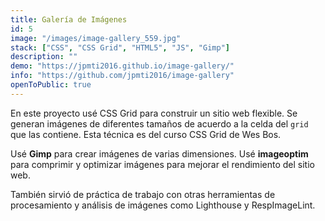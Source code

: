 ```yaml
---
title: Galería de Imágenes
id: 5
image: "/images/image-gallery_559.jpg"
stack: ["CSS", "CSS Grid", "HTML5", "JS", "Gimp"]
description: ""
demo: "https://jpmti2016.github.io/image-gallery/"
info: "https://github.com/jpmti2016/image-gallery"
openToPublic: true
---
```


En este proyecto usé CSS Grid para construir un sitio web flexible. Se generan imágenes de diferentes tamaños de acuerdo a la celda del
`grid` que las contiene. Esta técnica es del curso CSS Grid de Wes Bos.

Usé **Gimp** para crear imágenes de varias dimensiones. Usé **imageoptim** para comprimir y optimizar imágenes para mejorar el rendimiento
del sitio web.

También sirvió de práctica de trabajo con otras herramientas de procesamiento y análisis de imágenes como Lighthouse y RespImageLint.
